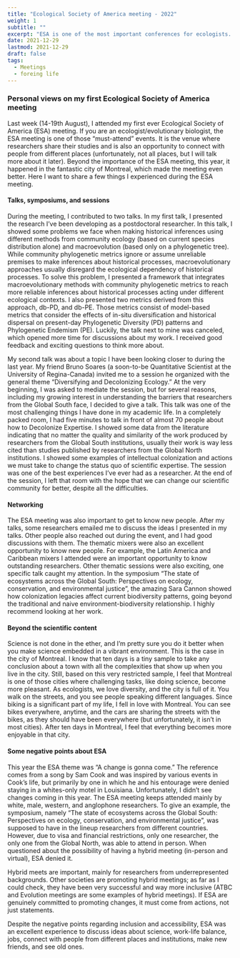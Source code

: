 ```yaml
---
title: "Ecological Society of America meeting - 2022"
weight: 1
subtitle: ""
excerpt: "ESA is one of the most important conferences for ecologists. Here I share some of my experiences during my first ESA meeting"
date: 2021-12-29
lastmod: 2021-12-29
draft: false
tags: 
  - Meetings
  - foreing life
---
```


### Personal views on my first Ecological Society of America meeting

Last week (14-19th August), I attended my first ever Ecological Society of America (ESA) meeting. If you are an ecologist/evolutionary biologist, the ESA meeting is one of those “must-attend” events. It is the venue where researchers share their studies and is also an opportunity to connect with people from different places (unfortunately, not all places, but I will talk more about it later). Beyond the importance of the ESA meeting, this year, it happened in the fantastic city of Montreal, which made the meeting even better. Here I want to share a few things I experienced during the ESA meeting.


#### **Talks, symposiums, and sessions**

During the meeting, I contributed to two talks. In my first talk, I presented the research I’ve been developing as a postdoctoral researcher. In this talk, I showed some problems we face when making historical inferences using different methods from community ecology (based on current species distribution alone) and macroevolution (based only on a phylogenetic tree). While community phylogenetic metrics ignore or assume unreliable premises to make inferences about historical processes, macroevolutionary approaches usually disregard the ecological dependency of historical processes. To solve this problem, I presented a framework that integrates macroevolutionary methods with community phylogenetic metrics to reach more reliable inferences about historical processes acting under different ecological contexts. I also presented two metrics derived from this approach, db-PD, and db-PE. Those metrics consist of model-based metrics that consider the effects of in-situ diversification and historical dispersal on present-day Phylogenetic Diversity (PD) patterns and Phylogenetic Endemism (PE). Luckily, the talk next to mine was canceled, which opened more time for discussions about my work. I received good feedback and exciting questions to think more about.

My second talk was about a topic I have been looking closer to during the last year. My friend Bruno Soares (a soon-to-be Quantitative Scientist at the University of Regina-Canada) invited me to a session he organized with the general theme “Diversifying and Decolonizing Ecology.” At the very beginning, I was asked to mediate the session, but for several reasons, including my growing interest in understanding the barriers that researchers from the Global South face, I decided to give a talk. This talk was one of the most challenging things I have done in my academic life. In a completely packed room, I had five minutes to talk in front of almost 70 people about how to Decolonize Expertise. I showed some data from the literature indicating that no matter the quality and similarity of the work produced by researchers from the Global South institutions, usually their work is way less cited than studies published by researchers from the Global North institutions. I showed some examples of intellectual colonization and actions we must take to change the status quo of scientific expertise. The session was one of the best experiences I’ve ever had as a researcher. At the end of the session, I left that room with the hope that we can change our scientific community for better, despite all the difficulties.

#### **Networking**

The ESA meeting was also important to get to know new people. After my talks, some researchers emailed me to discuss the ideas I presented in my talks. Other people also reached out during the event, and I had good discussions with them. The thematic mixers were also an excellent opportunity to know new people. For example, the Latin America and Caribbean mixers I attended were an important opportunity to know outstanding researchers.
Other thematic sessions were also exciting, one specific talk caught my attention. In the symposium “The state of ecosystems across the Global South: Perspectives on ecology, conservation, and environmental justice”, the amazing Sara Cannon showed how colonization legacies affect current biodiversity patterns, going beyond the traditional and naive environment-biodiversity relationship. I highly recommend looking at her work.

#### **Beyond the scientific content**

Science is not done in the ether, and I’m pretty sure you do it better when you make science embedded in a vibrant environment. This is the case in the city of Montreal. I know that ten days is a tiny sample to take any conclusion about a town with all the complexities that show up when you live in the city. Still, based on this very restricted sample, I feel that Montreal is one of those cities where challenging tasks, like doing science, become more pleasant. As ecologists, we love diversity, and the city is full of it. You walk on the streets, and you see people speaking different languages. Since biking is a significant part of my life, I fell in love with Montreal. You can see bikes everywhere, anytime, and the cars are sharing the streets with the bikes, as they should have been everywhere (but unfortunately, it isn’t in most cities). After ten days in Montreal, I feel that everything becomes more enjoyable in that city.

#### **Some negative points about ESA**

This year the ESA theme was “A change is gonna come.” The reference comes from a song by Sam Cook and was inspired by various events in Cook’s life, but primarily by one in which he and his entourage were denied staying in a whites-only motel in Louisiana. Unfortunately, I didn’t see changes coming in this year. The ESA meeting keeps attended mainly by white, male, western, and anglophone researchers. To give an example, the symposium, namely “The state of ecosystems across the Global South: Perspectives on ecology, conservation, and environmental justice”, was supposed to have in the lineup researchers from different countries. However, due to visa and financial restrictions, only one researcher, the only one from the Global North, was able to attend in person. When questioned about the possibility of having a hybrid meeting (in-person and virtual), ESA denied it.

Hybrid meets are important, mainly for researchers from underrepresented backgrounds. Other societies are promoting hybrid meetings; as far as I could check, they have been very successful and way more inclusive (ATBC and Evolution meetings are some examples of hybrid meetings).
If ESA are genuinely committed to promoting changes, it must come from actions, not just statements.

Despite the negative points regarding inclusion and accessibility, ESA was an excellent experience to discuss ideas about science, work-life balance, jobs, connect with people from different places and institutions, make new friends, and see old ones.

